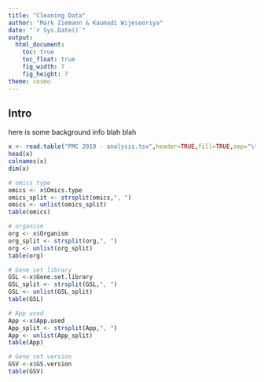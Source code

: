 ```yaml
---
title: "Cleaning Data"
author: "Mark Ziemann & Kaumadi Wijesooriya"
date: "`r Sys.Date()`"
output:
  html_document:
    toc: true
    toc_float: true
    fig_width: 7
    fig_height: 7
theme: cosmo
---
```


## Intro

here is some background info blah blah


```r

x <- read.table("PMC 2019 - analysis.tsv",header=TRUE,fill=TRUE,sep="\t")
head(x)
colnames(x)
dim(x)

# omics type
omics <- x$Omics.type
omics_split <- strsplit(omics,", ")
omics <- unlist(omics_split)
table(omics)

# organism
org <- x$Organism
org_split <- strsplit(org,", ")
org <- unlist(org_split)
table(org)

# Gene set library
GSL <-x$Gene.set.library
GSL_split <- strsplit(GSL,", ")
GSL <- unlist(GSL_split)
table(GSL)

# App used
App <-x$App.used
App_split <- strsplit(App,", ")
App <- unlist(App_split)
table(App)

# Gene set version
GSV <-x$GS.version
table(GSV)






```

